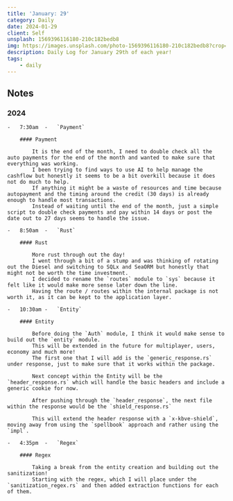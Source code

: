 ```yaml
---
title: 'January: 29'
category: Daily
date: 2024-01-29
client: Self
unsplash: 1569396116180-210c182bedb8
img: https://images.unsplash.com/photo-1569396116180-210c182bedb8?crop=entropy&cs=srgb&fm=jpg&ixid=MnwzNjM5Nzd8MHwxfHJhbmRvbXx8fHx8fHx8fDE2ODE3NDg2ODY&ixlib=rb-4.0.3&q=85
description: Daily Log for January 29th of each year!
tags:
    - daily
---
```


## Notes

### 2024

    -   7:30am  -   `Payment`

        #### Payment

            It is the end of the month, I need to double check all the auto payments for the end of the month and wanted to make sure that everything was working.
            I been trying to find ways to use AI to help manage the cashflow but honestly it seems to be a bit overkill because it does not do much to help.
            If anything it might be a waste of resources and time because autopayment and the timing around the credit (30 days) is already enough to handle most transactions.
            Instead of waiting until the end of the month, just a simple script to double check payments and pay within 14 days or post the date out to 27 days seems to handle the issue.

    -   8:50am  -   `Rust`

        #### Rust

            More rust through out the day!
            I went through a bit of a stump and was thinking of rotating out the Diesel and switching to SQLx and SeaORM but honestly that might not be worth the time investment.
            I decided to rename the `routes` module to `sys` because it felt like it would make more sense later down the line.
            Having the route / routes within the internal package is not worth it, as it can be kept to the application layer.

    -   10:30am -   `Entity`

        #### Entity

            Before doing the `Auth` module, I think it would make sense to build out the `entity` module.
            This will be extended in the future for multiplayer, users, economy and much more!
            The first one that I will add is the `generic_response.rs` under response, just to make sure that it works within the package.

            Next concept within the Entity will be the `header_response.rs` which will handle the basic headers and include a generic cookie for now.

            After pushing through the `header_response`, the next file within the response would be the `shield_response.rs`

            This will extend the header response with a `x-kbve-shield`, moving away from using the `spellbook` approach and rather using the `impl`.

    -   4:35pm  -   `Regex`

        #### Regex

            Taking a break from the entity creation and building out the sanitization!
            Starting with the regex, which I will place under the `sanitization_regex.rs` and then added extraction functions for each of them.
            